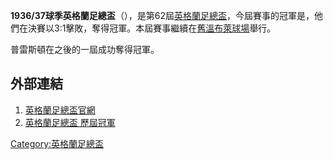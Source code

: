 '''1936/37球季英格蘭足總盃'''（{{lang-en|FA Cup}}），是第62屆[[英格蘭足總盃|英格蘭足總盃]]，今屆賽事的冠軍是{{fc|新特蘭}}，他們在決賽以3:1擊敗{{fc|普雷斯頓}}，奪得冠軍。本屆賽事繼續在[[舊溫布萊球場|舊溫布萊球場]]舉行。

普雷斯頓在之後的一屆成功奪得冠軍。

==外部連結==
#[http://www.thefa.com/thefacup 英格蘭足總盃官網]{{Webarchive|url=https://wayback.archive-it.org/all/20120424194609/http://www.thefa.com/TheFACup |date=2012-04-24 }}
#[http://www.worldfootball.net/winner/eng-fa-cup/ 英格蘭足總盃 歷屆冠軍]{{Wayback|url=http://www.worldfootball.net/winner/eng-fa-cup/ |date=20190102002248 }}

{{英格兰足总杯}}

[[Category:英格蘭足總盃|Category:英格蘭足總盃]]


{{soccer-stub}}